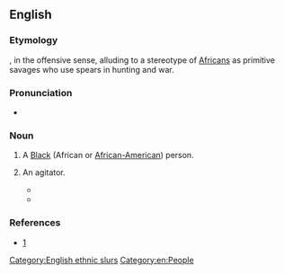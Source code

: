 {{also|spear-chucker|spear chucker}}
==English==

===Etymology===
{{compound|en|spear|chucker}}, in the offensive sense, alluding to a stereotype of [[African]]s as primitive savages who use spears in hunting and war.

===Pronunciation===
* {{audio|en|en-au-spearchucker.ogg|Audio (AU)}}

===Noun===
{{en-noun}}

# {{lb|en|British|US|offensive|slang}} A [[Black]] (African or [[African-American]]) person.
# {{lb|en|Australia|jocular}} An agitator.
#* {{quote-text|en|year=2017|author=John Ferguson|title=Today in Victoria: A Peter Costello return makes no sense|url=http://www.theaustralian.com.au/national-affairs/state-politics/today-in-victoria-a-peter-costello-return-makes-no-sense/news-story/c17a2b6402ce9e088ea1381d51397c60|passage=O’Dwyer is seen by the Kroger people as a spear-chucker for everything anti-Kroger.}}
#* {{quote-text|en|year=2017|author=Nick Caroll|title=Nick Carroll On: Plan C, Ideas For The WSL|url=http://www.coastalwatch.com/surfing/21149/nick-carroll-on-plan-c-ideas-for-the-wsl|passage=Fred is pro surfing’s original spear-chucker.}}

===References===
* [http://books.google.com/books?id=UiZQH5gHuggC&pg=PA29&lpg=PA29&dq=spearchucker+definition&source=web&ots=pHhdfNcBTm&sig=hAsLTNrXwFaJ6mVYV8I3_Uj9YnI#v=onepage&q=spearchucker&f=false]

[[Category:English ethnic slurs]]
[[Category:en:People]]